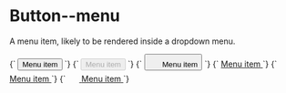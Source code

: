 
<Meta title="Atoms/Button/Menu" />

# Button--menu

A menu item, likely to be rendered inside a dropdown menu.

<Canvas isColumn>
  <Story name="Menu">
    {`
      <button type="button" class="a-button a-button--menu">
        Menu item
      </button>
    `}
  </Story>
  <Story name="Menu disabled">
    {`
      <button type="button" class="a-button a-button--menu" disabled>
        Menu item
      </button>
    `}
  </Story>
  <Story name="Menu with icon">
    {`
      <button type="button" class="a-button a-button--menu">
        <svg width="20" height="20" class="a-icon a-button__icon" aria-hidden="true" focusable="false">
          <use xlink:href="${icons}#icon-plus"></use>
        </svg>
        <span class="a-button__label">Menu item</span>
      </button>
    `}
  </Story>
</Canvas>

<Canvas isColumn>
  <Story name="Menu anchor">
    {`
      <a href="/" class="a-button a-button--menu">
        Menu item
      </a>
    `}
  </Story>
  <Story name="Menu anchor disabled">
    {`
      <a href="/" class="a-button a-button--menu" aria-disabled="true">
        Menu item
      </a>
    `}
  </Story>
  <Story name="Menu anchor with icon">
    {`
      <a href="/" class="a-button a-button--menu">
        <svg width="20" height="20" class="a-icon a-button__icon" aria-hidden="true" focusable="false">
          <use xlink:href="${icons}#icon-plus"></use>
        </svg>
        <span class="a-button__label">Menu item</span>
      </a>
    `}
  </Story>
</Canvas>
